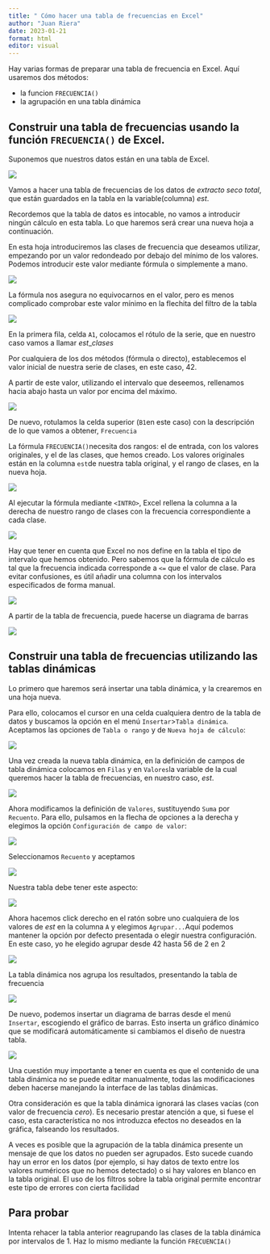 ```yaml
---
title: " Cómo hacer una tabla de frecuencias en Excel"
author: "Juan Riera"
date: 2023-01-21
format: html
editor: visual
---
```


Hay varias formas de preparar una tabla de frecuencia en Excel. Aquí usaremos dos métodos:

-   la funcion `FRECUENCIA()`
-   la agrupación en una tabla dinámica

## Construir una tabla de frecuencias usando la función `FRECUENCIA()` de Excel.

Suponemos que nuestros datos están en una tabla de Excel.

![](2023-01-20-1.png)

Vamos a hacer una tabla de frecuencias de los datos de $extracto\ seco\ total$, que están guardados en la tabla en la variable(columna) $est$.

Recordemos que la tabla de datos es intocable, no vamos a introducir ningún cálculo en esta tabla. Lo que haremos será crear una nueva hoja a continuación.

En esta hoja introduciremos las clases de frecuencia que deseamos utilizar, empezando por un valor redondeado por debajo del mínimo de los valores. Podemos introducir este valor mediante fórmula o simplemente a mano.

![](2023-01-21-3.png)

La fórmula nos asegura no equivocarnos en el valor, pero es menos complicado comprobar este valor mínimo en la flechita del filtro de la tabla

![](image-20230121160129196.png)

En la primera fila, celda `A1`, colocamos el rótulo de la serie, que en nuestro caso vamos a llamar $est\_clases$

Por cualquiera de los dos métodos (fórmula o directo), establecemos el valor inicial de nuestra serie de clases, en este caso, 42.

A partir de este valor, utilizando el intervalo que deseemos, rellenamos hacia abajo hasta un valor por encima del máximo.

![](image-20230121162235599.png)

De nuevo, rotulamos la celda superior (`B1`en este caso) con la descripción de lo que vamos a obtener, `Frecuencia`

La fórmula `FRECUENCIA()`necesita dos rangos: el de entrada, con los valores originales, y el de las clases, que hemos creado. Los valores originales están en la columna `est`de nuestra tabla original, y el rango de clases, en la nueva hoja.

![](image-20230121162407460.png)

Al ejecutar la fórmula mediante `<INTRO>`, Excel rellena la columna a la derecha de nuestro rango de clases con la frecuencia correspondiente a cada clase.

![](image-20230121162516745.png)

Hay que tener en cuenta que Excel no nos define en la tabla el tipo de intervalo que hemos obtenido. Pero sabemos que la fórmula de cálculo es tal que la frecuencia indicada corresponde a `<=` que el valor de clase. Para evitar confusiones, es útil añadir una columna con los intervalos especificados de forma manual.

![](image-20230121162809700.png)

A partir de la tabla de frecuencia, puede hacerse un diagrama de barras

![](image-20230121163619049.png)

## Construir una tabla de frecuencias utilizando las tablas dinámicas

Lo primero que haremos será insertar una tabla dinámica, y la crearemos en una hoja nueva.

Para ello, colocamos el cursor en una celda cualquiera dentro de la tabla de datos y buscamos la opción en el menú `Insertar`\>`Tabla dinámica`. Aceptamos las opciones de `Tabla o rango` y de `Nueva hoja de cálculo`:

![](image-20230121164040941.png)

Una vez creada la nueva tabla dinámica, en la definición de campos de tabla dinámica colocamos en `Filas` y en `Valores`la variable de la cual queremos hacer la tabla de frecuencias, en nuestro caso, $est$.

![](image-20230121164323987.png)

Ahora modificamos la definición de `Valores`, sustituyendo `Suma` por `Recuento`. Para ello, pulsamos en la flecha de opciones a la derecha y elegimos la opción `Configuración de campo de valor`:

![](image-20230121164605973.png)

Seleccionamos `Recuento` y aceptamos

![](image-20230121164746899.png)

Nuestra tabla debe tener este aspecto:

![](image-20230121164839640.png)

Ahora hacemos click derecho en el ratón sobre uno cualquiera de los valores de $est$ en la columna `A` y elegimos `Agrupar...`Aquí podemos mantener la opción por defecto presentada o elegir nuestra configuración. En este caso, yo he elegido agrupar desde 42 hasta 56 de 2 en 2

![](image-20230121165125271.png)

La tabla dinámica nos agrupa los resultados, presentando la tabla de frecuencia

![](image-20230121165313394.png)

De nuevo, podemos insertar un diagrama de barras desde el menú `Insertar`, escogiendo el gráfico de barras. Esto inserta un gráfico dinámico que se modificará automáticamente si cambiamos el diseño de nuestra tabla.

![](image-20230121165459880.png)

Una cuestión muy importante a tener en cuenta es que el contenido de una tabla dinámica no se puede editar manualmente, todas las modificaciones deben hacerse manejando la interface de las tablas dinámicas.

Otra consideración es que la tabla dinámica ignorará las clases vacías (con valor de frecuencia $cero$). Es necesario prestar atención a que, si fuese el caso, esta característica no nos introduzca efectos no deseados en la gráfica, falseando los resultados.

A veces es posible que la agrupación de la tabla dinámica presente un mensaje de que los datos no pueden ser agrupados. Esto sucede cuando hay un error en los datos (por ejemplo, si hay datos de texto entre los valores numéricos que no hemos detectado) o si hay valores en blanco en la tabla original. El uso de los filtros sobre la tabla original permite encontrar este tipo de errores con cierta facilidad

## Para probar

Intenta rehacer la tabla anterior reagrupando las clases de la tabla dinámica por intervalos de $1$. Haz lo mismo mediante la función `FRECUENCIA()`
